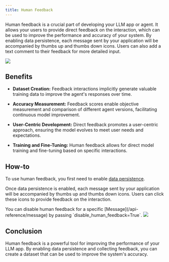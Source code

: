 ```yaml
---
title: Human Feedback
---
```


Human feedback is a crucial part of developing your LLM app or agent.
It allows your users to provide direct feedback on the interaction, which can be used to improve the performance and accuracy of your system. By enabling data persistence, each message sent by your application will be accompanied by thumbs up and thumbs down icons. Users can also add a text comment to their feedback for more detailed input.

<Frame caption="Feedback with comment">
  <img src="/images/feedback.jpeg" />
</Frame>

## Benefits

- **Dataset Creation:** Feedback interactions implicitly generate valuable training data to improve the agent's responses over time.

- **Accuracy Measurement:** Feedback scores enable objective measurement and comparison of different agent versions, facilitating continuous model improvement.

- **User-Centric Development:** Direct feedback promotes a user-centric approach, ensuring the model evolves to meet user needs and expectations.

- **Training and Fine-Tuning:** Human feedback allows for direct model training and fine-tuning based on specific interactions.

## How-to

To use human feedback, you first need to enable [data persistence](/cloud/persistence/getting-started).

Once data persistence is enabled, each message sent by your application will be accompanied by thumbs up and thumbs down icons. Users can click these icons to provide feedback on the interaction.

<Note>
  You can disable human feedback for a specific
  [Message](/api-reference/message) by passing `disable_human_feedback=True`.
</Note>

<Frame caption="Human feedback">
  <img src="/images/human-feedback.gif" />
</Frame>

## Conclusion

Human feedback is a powerful tool for improving the performance of your LLM app. By enabling data persistence and collecting feedback, you can create a dataset that can be used to improve the system's accuracy.
